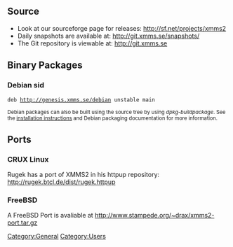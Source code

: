 == Source ==
* Look at our sourceforge page for releases: http://sf.net/projects/xmms2
* Daily snapshots are available at: http://git.xmms.se/snapshots/
* The Git repository is viewable at: http://git.xmms.se

== Binary Packages ==

=== Debian sid ===
 deb http://genesis.xmms.se/debian unstable main

<small>Debian packages can also be built using the source tree by using ''dpkg-buildpackage''. See the [[Install instructions | installation instructions]] and Debian packaging documentation for more information.</small>

== Ports ==

=== CRUX Linux ===

Rugek has a port of XMMS2 in his httpup repository: http://rugek.btcl.de/dist/rugek.httpup

=== FreeBSD ===

A FreeBSD Port  is avaliable at http://www.stampede.org/~drax/xmms2-port.tar.gz

[[Category:General]]
[[Category:Users]]
